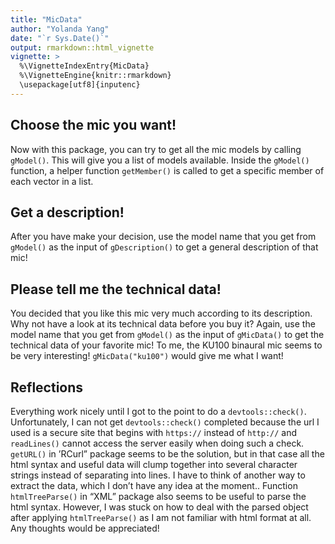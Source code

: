 ```yaml
---
title: "MicData"
author: "Yolanda Yang"
date: "`r Sys.Date()`"
output: rmarkdown::html_vignette
vignette: >
  %\VignetteIndexEntry{MicData}
  %\VignetteEngine{knitr::rmarkdown}
  \usepackage[utf8]{inputenc}
---
```


## Choose the mic you want!

Now with this package, you can try to get all the mic models by calling ```gModel()```.
This will give you a list of models available. Inside the ```gModel()``` function, a helper function ```getMember()``` is called to get a specific member of each vector in a list.

## Get a description!

After you have make your decision, use the model name that you get from ```gModel()``` as the input of ```gDescription()``` to get a general description of that mic!

## Please tell me the technical data!

You decided that you like this mic very much according to its description. Why not have a look at its technical data before you buy it? Again, use the model name that you get from ```gModel()``` as the input of ```gMicData()``` to get the technical data of your favorite mic! To me, the KU100 binaural mic seems to be very interesting! ```gMicData("ku100")``` would give me what I want!

## Reflections

Everything work nicely until I got to the point to do a ```devtools::check()```. Unfortunately, I can not get ```devtools::check()``` completed because the url I used is a secure site that begins with ```https://``` instead of ```http://``` and ```readLines()``` cannot access the server easily when doing such a check. ```getURL()``` in 'RCurl" package seems to be the solution, but in that case all the html syntax and useful data will clump together into several character strings instead of separating into lines. I have to think of another way to extract the data, which I don't have any idea at the moment.. Function ```htmlTreeParse()``` in "XML" package also seems to be useful to parse the html syntax. However, I was stuck on how to deal with the parsed object after applying ```htmlTreeParse()``` as I am not familiar with html format at all. Any thoughts would be appreciated!
